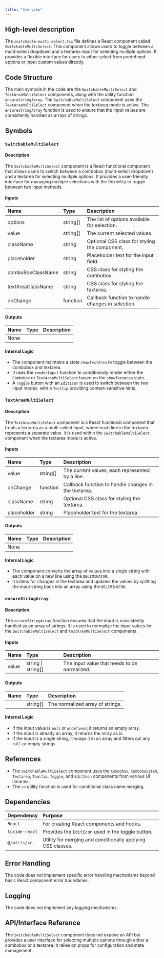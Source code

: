 ```yaml
---
title: "Overview"
---
```


## High-level description

The `switchable-multi-select.tsx` file defines a React component called `SwitchableMultiSelect`. This component allows users to toggle between a multi-select dropdown and a textarea input for selecting multiple options. It provides a flexible interface for users to either select from predefined options or input custom values directly.

## Code Structure

The main symbols in the code are the `SwitchableMultiSelect` and `TextAreaMultiSelect` components, along with the utility function `ensureStringArray`. The `SwitchableMultiSelect` component uses the `TextAreaMultiSelect` component when the textarea mode is active. The `ensureStringArray` function is used to ensure that the input values are consistently handled as arrays of strings.

## Symbols

### `SwitchableMultiSelect`
#### Description
The `SwitchableMultiSelect` component is a React functional component that allows users to switch between a combobox (multi-select dropdown) and a textarea for selecting multiple options. It provides a user-friendly interface for managing multiple selections with the flexibility to toggle between two input methods.

#### Inputs
| Name               | Type       | Description                                      |
|:-------------------|:-----------|:-------------------------------------------------|
| options            | string[]   | The list of options available for selection.     |
| value              | string[]   | The current selected values.                     |
| className          | string     | Optional CSS class for styling the component.    |
| placeholder        | string     | Placeholder text for the input field.            |
| comboBoxClassName  | string     | CSS class for styling the combobox.              |
| textAreaClassName  | string     | CSS class for styling the textarea.              |
| onChange           | function   | Callback function to handle changes in selection.|

#### Outputs
| Name | Type | Description |
|:-----|:-----|:------------|
| None |      |             |

#### Internal Logic
- The component maintains a state `showTextArea` to toggle between the combobox and textarea.
- It uses the `renderInput` function to conditionally render either the `Combobox` or `TextAreaMultiSelect` based on the `showTextArea` state.
- A `Toggle` button with an `EditIcon` is used to switch between the two input modes, with a `Tooltip` providing context-sensitive hints.

### `TextAreaMultiSelect`
#### Description
The `TextAreaMultiSelect` component is a React functional component that treats a textarea as a multi-select input, where each line in the textarea represents a separate value. It is used within the `SwitchableMultiSelect` component when the textarea mode is active.

#### Inputs
| Name        | Type       | Description                                      |
|:------------|:-----------|:-------------------------------------------------|
| value       | string[]   | The current values, each represented by a line.  |
| onChange    | function   | Callback function to handle changes in the textarea.|
| className   | string     | Optional CSS class for styling the textarea.     |
| placeholder | string     | Placeholder text for the textarea.               |

#### Outputs
| Name | Type | Description |
|:-----|:-----|:------------|
| None |      |             |

#### Internal Logic
- The component converts the array of values into a single string with each value on a new line using the `DELIMINATOR`.
- It listens for changes in the textarea and updates the values by splitting the input string back into an array using the `DELIMINATOR`.

### `ensureStringArray`
#### Description
The `ensureStringArray` function ensures that the input is consistently handled as an array of strings. It is used to normalize the input values for the `SwitchableMultiSelect` and `TextAreaMultiSelect` components.

#### Inputs
| Name  | Type               | Description                                      |
|:------|:-------------------|:-------------------------------------------------|
| value | string \| string[] | The input value that needs to be normalized.     |

#### Outputs
| Name | Type     | Description                                      |
|:-----|:---------|:-------------------------------------------------|
|      | string[] | The normalized array of strings.                 |

#### Internal Logic
- If the input value is `null` or `undefined`, it returns an empty array.
- If the input is already an array, it returns the array as is.
- If the input is a single string, it wraps it in an array and filters out any `null` or empty strings.

## References

- The `SwitchableMultiSelect` component uses the `Combobox`, `ComboboxItem`, `Textarea`, `Tooltip`, `Toggle`, and `EditIcon` components from various UI libraries.
- The `cn` utility function is used for conditional class name merging.

## Dependencies

| Dependency   | Purpose                                      |
|:-------------|:---------------------------------------------|
| `React`      | For creating React components and hooks.     |
| `lucide-react` | Provides the `EditIcon` used in the toggle button. |
| `@/utils/cn` | Utility for merging and conditionally applying CSS classes. |

## Error Handling

The code does not implement specific error handling mechanisms beyond basic React component error boundaries.

## Logging

The code does not implement any logging mechanisms.

## API/Interface Reference

The `SwitchableMultiSelect` component does not expose an API but provides a user interface for selecting multiple options through either a combobox or a textarea. It relies on props for configuration and state management.